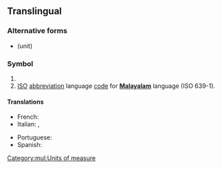 {{also|Ml|ML|mL|.ml|ml.|µl}}
==Translingual==

===Alternative forms===
* {{l|mul|mL}} (unit)

===Symbol===
{{head|mul|symbol}}

# {{SI-unit-abb2|milli|liter|litre|[[fluid measure]]}}
# [[ISO]] [[abbreviation]] language [[code]] for '''[[Malayalam]]''' language (ISO 639-1).

====Translations====
{{trans-top|symbol for the milliliter}}
* French: {{t+|fr|ml}}
* Italian: {{t+|it|ml}}, {{t+|it|mL}}
{{trans-mid}}
* Portuguese: {{t|pt|ml}}
* Spanish: {{t|es|ml}}
{{trans-bottom}}

[[Category:mul:Units of measure]]